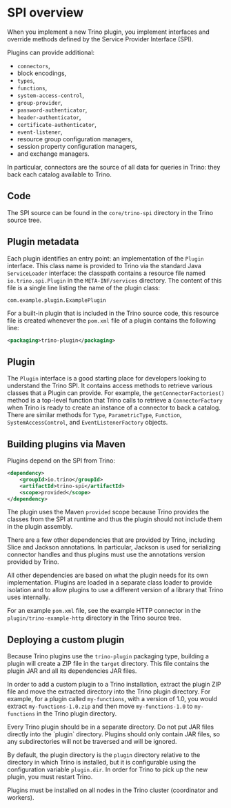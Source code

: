 
# SPI overview

When you implement a new Trino plugin, you implement interfaces and override
methods defined by the Service Provider Interface (SPI).

Plugins can provide additional:

- `connectors`,
- block encodings,
- `types`,
- `functions`,
- `system-access-control`,
- `group-provider`,
- `password-authenticator`,
- `header-authenticator`,
- `certificate-authenticator`,
- `event-listener`,
- resource group configuration managers,
- session property configuration managers,
- and exchange managers.

In particular, connectors are the source of all data for queries in Trino: they
back each catalog available to Trino.

## Code

The SPI source can be found in the `core/trino-spi` directory in the Trino
source tree.

## Plugin metadata

Each plugin identifies an entry point: an implementation of the `Plugin`
interface. This class name is provided to Trino via the standard Java
`ServiceLoader` interface: the classpath contains a resource file named
`io.trino.spi.Plugin` in the `META-INF/services` directory. The content of this
file is a single line listing the name of the plugin class:

```text
com.example.plugin.ExamplePlugin
```

For a built-in plugin that is included in the Trino source code, this resource
file is created whenever the `pom.xml` file of a plugin contains the following
line:

```xml
<packaging>trino-plugin</packaging>
```

## Plugin

The `Plugin` interface is a good starting place for developers looking to
understand the Trino SPI. It contains access methods to retrieve various classes
that a Plugin can provide. For example, the `getConnectorFactories()` method is
a top-level function that Trino calls to retrieve a `ConnectorFactory` when
Trino is ready to create an instance of a connector to back a catalog. There are
similar methods for `Type`, `ParametricType`, `Function`, `SystemAccessControl`,
and `EventListenerFactory` objects.

## Building plugins via Maven

Plugins depend on the SPI from Trino:

```xml
<dependency>
    <groupId>io.trino</groupId>
    <artifactId>trino-spi</artifactId>
    <scope>provided</scope>
</dependency>
```

The plugin uses the Maven `provided` scope because Trino provides the classes
from the SPI at runtime and thus the plugin should not include them in the
plugin assembly.

There are a few other dependencies that are provided by Trino, including Slice
and Jackson annotations. In particular, Jackson is used for serializing
connector handles and thus plugins must use the annotations version provided by
Trino.

All other dependencies are based on what the plugin needs for its own
implementation. Plugins are loaded in a separate class loader to provide
isolation and to allow plugins to use a different version of a library that
Trino uses internally.

For an example `pom.xml` file, see the example HTTP connector in the
`plugin/trino-example-http` directory in the Trino source tree.

## Deploying a custom plugin

Because Trino plugins use the `trino-plugin` packaging type, building a plugin
will create a ZIP file in the `target` directory. This file contains the plugin
JAR and all its dependencies JAR files.

In order to add a custom plugin to a Trino installation, extract the plugin ZIP
file and move the extracted directory into the Trino plugin directory. For
example, for a plugin called `my-functions`, with a version of 1.0, you would
extract `my-functions-1.0.zip` and then move `my-functions-1.0` to
`my-functions` in the Trino plugin directory.

<Callout type="info">
  Every Trino plugin should be in a separate directory. Do not put JAR files
  directly into the `plugin` directory. Plugins should only contain JAR files,
  so any subdirectories will not be traversed and will be ignored.
</Callout>

By default, the plugin directory is the `plugin` directory relative to the
directory in which Trino is installed, but it is configurable using the
configuration variable `plugin.dir`. In order for Trino to pick up the new
plugin, you must restart Trino.

Plugins must be installed on all nodes in the Trino cluster (coordinator and
workers).
